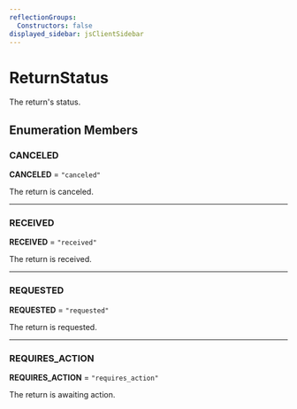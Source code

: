 ```yaml
---
reflectionGroups:
  Constructors: false
displayed_sidebar: jsClientSidebar
---
```



# ReturnStatus

The return's status.

## Enumeration Members

### CANCELED

 **CANCELED** = `"canceled"`

The return is canceled.

___

### RECEIVED

 **RECEIVED** = `"received"`

The return is received.

___

### REQUESTED

 **REQUESTED** = `"requested"`

The return is requested.

___

### REQUIRES\_ACTION

 **REQUIRES\_ACTION** = `"requires_action"`

The return is awaiting action.
